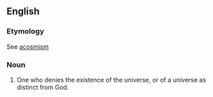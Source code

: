 ==English==

===Etymology===
See [[acosmism]]
===Noun===
{{en-noun}}

#One who denies the existence of the universe, or of a universe as distinct from God.